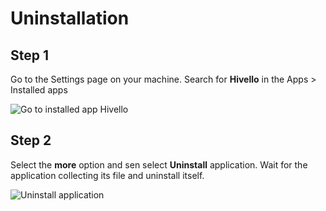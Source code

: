 # Uninstallation

## Step 1

Go to the Settings page on your machine. Search for **Hivello** in the Apps > Installed apps

![Go to installed app Hivello](/images/uninstallation/go-to-installed-app-hivello.png)

## Step 2

Select the **more** option and sen select **Uninstall** application. Wait for the application collecting its file and uninstall itself.

![Uninstall application](/images/uninstallation/uninstall-application.png)